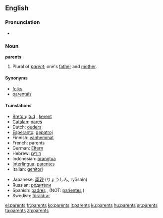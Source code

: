 ==English==

===Pronunciation===
*{{audio|en-us-parents.ogg|Audio (US)}}

===Noun===
'''parents''' {{p}}
# Plural of ''[[parent]]''; one's [[father]] and [[mother]].

====Synonyms====
*[[folks]]
*[[parentals]]

====Translations====
{{top}}
*[[Breton]]: [[tud]] {{p}}, [[kerent]] {{p}}
*[[Catalan]]: [[pares]] {{m}} {{p}}
*Dutch: [[ouders]] {{m}} {{p}}
*[[Esperanto]]: [[gepatroj]] {{p}}
*Finnish: [[vanhemmat]] {{p}}
*French: parents {{m}} {{p}}
*German: [[Eltern]] {{m}} {{p}}
*Hebrew: [[הורים]] {{m}} {{p}}
*Indonesian: [[orangtua]]
*[[Interlingua]]: [[parentes]]
*Italian: [[genitori]] {{m}} {{p}}
{{mid}}
*Japanese: [[両親]] (りょうしん, ryōshin)
*Russian: [[родители]] {{p}}
*Spanish: [[padres]] {{m}} {{p}}, (NOT: [[pariente]]s {{m}} {{p}})
*Swedish: [[föräldrar]] {{p}}
{{bottom}}

[[el:parents]]
[[fr:parents]]
[[ko:parents]]
[[it:parents]]
[[ku:parents]]
[[hu:parents]]
[[sr:parents]]
[[ta:parents]]
[[zh:parents]]